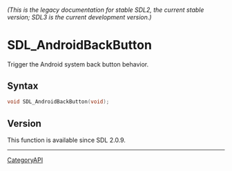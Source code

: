 ====== (This is the legacy documentation for stable SDL2, the current stable version; SDL3 is the current development version.) ======
= SDL_AndroidBackButton =

Trigger the Android system back button behavior.

== Syntax ==

<syntaxhighlight lang='c'>
void SDL_AndroidBackButton(void);
</syntaxhighlight>

== Version ==

This function is available since SDL 2.0.9.

----
[[CategoryAPI]]


